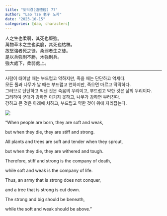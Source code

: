 ```yaml
---
title: "도덕경(道德經) 77"
author: "Lao Tze 老子 노자"
date: "2023-10-15"
categories: [dao, characters]
---
```


人之生也柔弱，其死也堅強。\
萬物草木之生也柔脆，其死也枯槁。\
故堅強者死之徒，柔弱者生之徒。\
是以兵強則不勝，木強則兵。\
強大處下，柔弱處上。

------------------------------------------------------------------------

사람이 태어날 때는 부드럽고 약하지만, 죽을 때는 단단하고 억세다.\
모든 풀과 나무가 날 때는 부드럽고 연하지만, 죽으면 마르고 딱딱하다.\
그러므로 단단하고 억센 것은 죽음의 무리이고, 부드럽고 약한 것은 삶의 무리이다.\
그리하여 군대가 강하면 이기지 못하고, 나무가 강하면 부러진다.\
강하고 큰 것은 아래에 처하고, 부드럽고 약한 것이 위에 자리잡는다.

![](20231013_181318-01.jpeg)

"When people are born, they are soft and weak,

but when they die, they are stiff and strong.

All plants and trees are soft and tender when they sprout,

but when they die, they are withered and tough.

Therefore, stiff and strong is the company of death,

while soft and weak is the company of life.

Thus, an army that is strong does not conquer,

and a tree that is strong is cut down.

The strong and big should be beneath,

while the soft and weak should be above."
